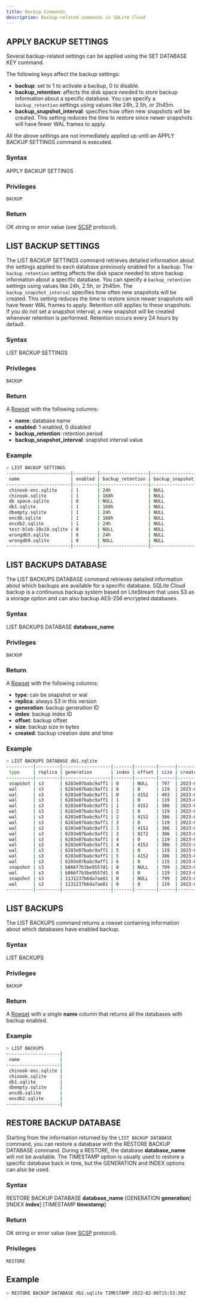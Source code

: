 ```yaml
---
title: Backup Commands
description: Backup-related commands in SQLite Cloud
---
```


## APPLY BACKUP SETTINGS
Several backup-related settings can be applied using the SET DATABASE KEY command.

The following keys affect the backup settings:
* **backup**: set to 1 to activate a backup, 0 to disable.
* **backup_retention**: affects the disk space needed to store backup information about a specific database. You can specify a `backup_retention` settings using values like 24h, 2.5h, or 2h45m.
* **backup_snapshot_interval**: specifies how often new snapshots will be created. This setting reduces the time to restore since newer snapshots will have fewer WAL frames to apply.

All the above settings are not immediately applied up until an APPLY BACKUP SETTINGS command is executed.

### Syntax

APPLY BACKUP SETTINGS

### Privileges

```
BACKUP
```

### Return

OK string or error value (see [SCSP](https://github.com/sqlitecloud/sdk/blob/master/PROTOCOL.md) protocol).


## LIST BACKUP SETTINGS

The LIST BACKUP SETTINGS command retrieves detailed information about the settings applied to each database previously enabled for a backup.
The `backup_retention` setting affects the disk space needed to store backup information about a specific database. You can specify a `backup_retention` settings using values like 24h, 2.5h, or 2h45m.
The `backup_snapshot_interval` specifies how often new snapshots will be created. This setting reduces the time to restore since newer snapshots will have fewer WAL frames to apply. Retention still applies to these snapshots. If you do not set a snapshot interval, a new snapshot will be created whenever retention is performed. Retention occurs every 24 hours by default.

### Syntax

LIST BACKUP SETTINGS

### Privileges

```
BACKUP
```

### Return

A [Rowset](https://github.com/sqlitecloud/sdk/blob/master/PROTOCOL.md) with the following columns:
* **name**: database name
* **enabled**: 1 enabled, 0 disabled
* **backup_retention**: retention period
* **backup_snapshot_interval**: snapshot interval value

### Example

```bash
> LIST BACKUP SETTINGS
------------------------|---------|------------------|--------------------------|
 name                   | enabled | backup_retention | backup_snapshot_interval |
------------------------|---------|------------------|--------------------------|
 chinook-enc.sqlite     | 1       | 24h              | NULL                     |
 chinook.sqlite         | 1       | 168h             | NULL                     |
 db space.sqlite        | 0       | NULL             | NULL                     |
 db1.sqlite             | 1       | 168h             | NULL                     |
 dbempty.sqlite         | 1       | 24h              | NULL                     |
 encdb.sqlite           | 1       | 168h             | NULL                     |
 encdb2.sqlite          | 1       | 24h              | NULL                     |
 test-blob-10x10.sqlite | 0       | NULL             | NULL                     |
 wrongdb5.sqlite        | 0       | 24h              | NULL                     |
 wrongdb9.sqlite        | 0       | NULL             | NULL                     |
------------------------|---------|------------------|--------------------------|
```

## LIST BACKUPS DATABASE

The LIST BACKUPS DATABASE command retrieves detailed information about which backups are available for a specific database.
SQLite Cloud backup is a continuous backup system based on LiteStream that uses S3 as a storage option and can also backup AES-256 encrypted databases.

### Syntax
LIST BACKUPS DATABASE **database_name**

### Privileges

```
BACKUP
```

### Return

A [Rowset](https://github.com/sqlitecloud/sdk/blob/master/PROTOCOL.md) with the following columns:
* **type**: can be snapshot or wal
* **replica**: always S3 in this version
* **generation**: backup generation ID
* **index**: backup index ID
* **offset**: backup offset
* **size**: backup size in bytes
* **created**: backup creation date and time

### Example

```bash
> LIST BACKUPS DATABASE db1.sqlite
----------|---------|------------------|-------|--------|------|----------------------|
 type     | replica | generation       | index | offset | size | created              |
----------|---------|------------------|-------|--------|------|----------------------|
 snapshot | s3      | 6283e07babc9aff1 | 0     | NULL   | 797  | 2023-02-01T14:51:24Z |
 wal      | s3      | 6283e07babc9aff1 | 0     | 0      | 119  | 2023-02-01T14:51:24Z |
 wal      | s3      | 6283e07babc9aff1 | 0     | 4152   | 493  | 2023-02-06T15:46:32Z |
 wal      | s3      | 6283e07babc9aff1 | 1     | 0      | 119  | 2023-02-06T15:46:33Z |
 wal      | s3      | 6283e07babc9aff1 | 1     | 4152   | 386  | 2023-02-06T15:47:44Z |
 wal      | s3      | 6283e07babc9aff1 | 2     | 0      | 119  | 2023-02-06T15:47:44Z |
 wal      | s3      | 6283e07babc9aff1 | 2     | 4152   | 386  | 2023-02-06T15:48:20Z |
 wal      | s3      | 6283e07babc9aff1 | 3     | 0      | 119  | 2023-02-06T15:48:45Z |
 wal      | s3      | 6283e07babc9aff1 | 3     | 4152   | 386  | 2023-02-06T15:48:55Z |
 wal      | s3      | 6283e07babc9aff1 | 3     | 8272   | 386  | 2023-02-06T15:49:28Z |
 wal      | s3      | 6283e07babc9aff1 | 4     | 0      | 119  | 2023-02-06T15:49:45Z |
 wal      | s3      | 6283e07babc9aff1 | 4     | 4152   | 386  | 2023-02-06T15:53:30Z |
 wal      | s3      | 6283e07babc9aff1 | 5     | 0      | 119  | 2023-02-06T15:53:30Z |
 wal      | s3      | 6283e07babc9aff1 | 5     | 4152   | 386  | 2023-02-06T15:53:52Z |
 wal      | s3      | 6283e07babc9aff1 | 6     | 0      | 115  | 2023-02-06T15:54:31Z |
 snapshot | s3      | b866f7b3be9557d1 | 0     | NULL   | 799  | 2023-02-07T17:39:46Z |
 wal      | s3      | b866f7b3be9557d1 | 0     | 0      | 119  | 2023-02-07T17:39:46Z |
 snapshot | s3      | 1131237b6da7ae81 | 0     | NULL   | 799  | 2023-02-07T19:25:15Z |
 wal      | s3      | 1131237b6da7ae81 | 0     | 0      | 119  | 2023-02-07T19:25:15Z |
----------|---------|------------------|-------|--------|------|----------------------|
```

## LIST BACKUPS

The LIST BACKUPS command returns a rowset containing information about which databases have enabled backup.

### Syntax

LIST BACKUPS

### Privileges

```
BACKUP
```

### Return

A [Rowset](https://github.com/sqlitecloud/sdk/blob/master/PROTOCOL.md) with a single **name** column that returns all the databases with backup enabled.

### Example

```bash
> LIST BACKUPS
--------------------|
 name               |
--------------------|
 chinook-enc.sqlite |
 chinook.sqlite     |
 db1.sqlite         |
 dbempty.sqlite     |
 encdb.sqlite       |
 encdb2.sqlite      |
--------------------|
```

## RESTORE BACKUP DATABASE

Starting from the information returned by the `LIST BACKUP DATABASE` command, you can restore a database with the RESTORE BACKUP DATABASE command. During a RESTORE, the database **database_name** will not be available. The TIMESTAMP option is usually used to restore a specific database back in time, but the GENERATION and INDEX options can also be used.

### Syntax
RESTORE BACKUP DATABASE **database_name** [GENERATION **generation**] [INDEX **index**] [TIMESTAMP **timestamp**]

### Return

OK string or error value (see [SCSP](https://github.com/sqlitecloud/sdk/blob/master/PROTOCOL.md) protocol).

### Privileges

```
RESTORE
```

## Example

```bash
> RESTORE BACKUP DATABASE db1.sqlite TIMESTAMP 2023-02-06T15:53:30Z
```

